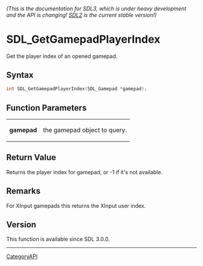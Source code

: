 ====== (This is the documentation for SDL3, which is under heavy development and the API is changing! [https://wiki.libsdl.org/ SDL2] is the current stable version!) ======
= SDL_GetGamepadPlayerIndex =

Get the player index of an opened gamepad.

== Syntax ==

<syntaxhighlight lang='c'>
int SDL_GetGamepadPlayerIndex(SDL_Gamepad *gamepad);
</syntaxhighlight>

== Function Parameters ==

{|
|'''gamepad'''
|the gamepad object to query.
|}

== Return Value ==

Returns the player index for gamepad, or -1 if it's not available.

== Remarks ==

For XInput gamepads this returns the XInput user index.

== Version ==

This function is available since SDL 3.0.0.

----
[[CategoryAPI]]


